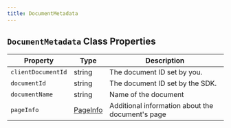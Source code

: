 ```yaml
---
title: DocumentMetadata
---
```



## `DocumentMetadata` Class Properties

| Property          | Type     | Description                                           |
|-------------------|----------|-------------------------------------------------------|
| `clientDocumentId`| string   | The document ID set by you.               |
| `documentId`      | string   | The document ID set by the SDK.        |
| `documentName`    | string   | Name of the document                                  |
| `pageInfo`        | [PageInfo](/api-reference/models/PageInfo)   | Additional information about the document's page      |

